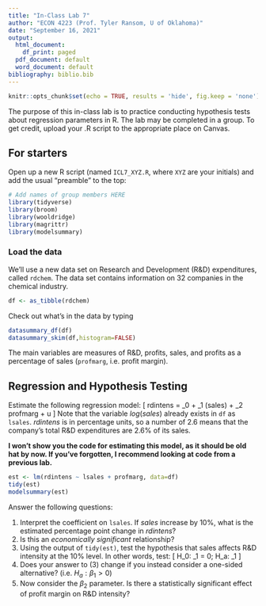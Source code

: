 ```yaml
---
title: "In-Class Lab 7"
author: "ECON 4223 (Prof. Tyler Ransom, U of Oklahoma)"
date: "September 16, 2021"
output:
  html_document:
    df_print: paged
  pdf_document: default
  word_document: default
bibliography: biblio.bib
---
```


```r
knitr::opts_chunk$set(echo = TRUE, results = 'hide', fig.keep = 'none')
```

The purpose of this in-class lab is to practice conducting hypothesis tests about regression parameters in R. The lab may be completed in a group. To get credit, upload your .R script to the appropriate place on Canvas. 

## For starters
Open up a new R script (named `ICL7_XYZ.R`, where `XYZ` are your initials) and add the usual "preamble" to the top:
```r
# Add names of group members HERE
library(tidyverse)
library(broom)
library(wooldridge)
library(magrittr)
library(modelsummary)
```

### Load the data
We'll use a new data set on Research and Development (R&D) expenditures, called `rdchem`. The data set contains information on 32 companies in the chemical industry.
```r
df <- as_tibble(rdchem)
```

Check out what's in the data by typing
```r
datasummary_df(df)
datasummary_skim(df,histogram=FALSE)
```

The main variables are measures of R&D, profits, sales, and profits as a percentage of sales (`profmarg`, i.e. profit margin).

## Regression and Hypothesis Testing
Estimate the following regression model:
\[
rdintens = \beta_0 + \beta_1 \log(sales) + \beta_2 profmarg + u
\]
Note that the variable $log(sales)$ already exists in `df` as `lsales`. $rdintens$ is in percentage units, so a number of 2.6 means that the company's total R&D expenditures are 2.6% of its sales.

**I won't show you the code for estimating this model, as it should be old hat by now. If you've forgotten, I recommend looking at code from a previous lab.**

```r
est <- lm(rdintens ~ lsales + profmarg, data=df)
tidy(est)
modelsummary(est)
```
Answer the following questions:

1. Interpret the coefficient on `lsales`. If $sales$ increase by 10%, what is the estimated percentage point change in $rdintens$? 
2. Is this an *economically significant* relationship?
3. Using the output of `tidy(est)`, test the hypothesis that sales affects R&D intensity at the 10% level. In other words, test:
\[
H_0: \beta_1 = 0;
H_a: \beta_1 \neq 0
\]
4. Does your answer to (3) change if you instead consider a one-sided alternative? (i.e. $H_a: \beta_1 > 0$)
5. Now consider the $\beta_2$ parameter. Is there a statistically significant effect of profit margin on R&D intensity?
